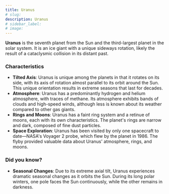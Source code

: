 ```yaml
---
title: Uranus
# slug: 
description: Uranus
# sidebar_label: 
# image: 
---
```




**Uranus** is the seventh planet from the Sun and the third-largest planet in the solar system. It is an ice giant with a unique sideways rotation, likely the result of a cataclysmic collision in its distant past.

### Characteristics

- **Tilted Axis**: Uranus is unique among the planets in that it rotates on its side, with its axis of rotation almost parallel to its orbit around the Sun. This unique orientation results in extreme seasons that last for decades.
- **Atmosphere**: Uranus has a predominantly hydrogen and helium atmosphere, with traces of methane. Its atmosphere exhibits bands of clouds and high-speed winds, although less is known about its weather compared to other gas giants.
- **Rings and Moons**: Uranus has a faint ring system and a retinue of moons, each with its own characteristics. The planet's rings are narrow and dark, composed of fine dust particles.
- **Space Exploration**: Uranus has been visited by only one spacecraft to date—NASA's Voyager 2 probe, which flew by the planet in 1986. The flyby provided valuable data about Uranus' atmosphere, rings, and moons.

### Did you know?

- **Seasonal Changes**: Due to its extreme axial tilt, Uranus experiences dramatic seasonal changes as it orbits the Sun. During its long polar winters, one pole faces the Sun continuously, while the other remains in darkness.